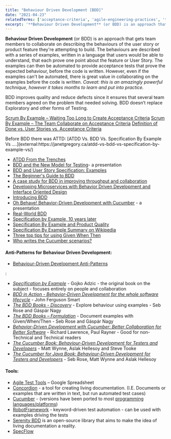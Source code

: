 ```yaml
---
title: "Behaviour Driven Development [BDD]"
date: "2021-04-23"
relatedTerms: ['acceptance-criteria', 'agile-engineering-practices', 'test-driven-development-versus-behaviour-driven-development']
excerpt: '**Behaviour Driven Development** (or BDD) is an approach that gets team members to'
---
```


**Behaviour Driven Development** (or BDD) is an approach that gets team members to collaborate on describing the behaviours of the user story or product feature they're attempting to build. The behaviours are described with a series of examples, written in a language that users would be able to understand, that each prove one point about the feature or User Story. The examples can then be automated to provide acceptance tests that prove the expected behaviour, before the code is written. However, even if the examples can't be automated, there is great value in collaborating on the examples before the code is written. _Caveat: this is an amazingly powerful technique, however it takes months to learn and put into practice._

BDD improves quality and reduce defects since it ensures that several team members agreed on the problem that needed solving. BDD doesn’t replace Exploratory and other forms of Testing.

[Scrum By Example – Waiting Too Long to Create Acceptance Criteria]((/blog/creating-acceptance-criteria-waiting-too-long))
[Scrum By Example – The Team Collaborate on Acceptance Criteria]((/blog/scrummaster-tales-team-collaborate-acceptance-criteria))
[Definition of Done vs. User Stories vs. Acceptance Criteria](/blog/definition-of-done-user-stories-acceptance-criteria)

<HighlightBox heading="Resource Links" variant="resourceLinks">
Before BDD there was ATTD: [ATDD Vs. BDD Vs. Specification By Example Vs ….](external:https://janetgregory.ca/atdd-vs-bdd-vs-specification-by-example-vs/)

- [ATDD From the Trenches](external:https://www.infoq.com/articles/atdd-from-the-trenches/)
- [BDD and the New Model for Testing](external:https://www.infoq.com/presentations/bdd-model-testing/)\- a presentation
- [BDD and User Story Specification: Examples](external:https://www.apptio.com/blog/bdd-and-user-story-specification-examples/)
- [The Beginner's Guide to BDD](external:https://inviqa.com/blog/bdd-guide)
- [A case study for BDD in improving throughput and collaboration](external:https://cucumber.io/blog/bdd/improving-throughput-and-collaboration/)
- [Developing Microservices with Behavior Driven Development and Interface Oriented Design](external:https://www.infoq.com/articles/microservices-bdd-interface-oriented/)
- [Introducing BDD](external:https://dannorth.net/introducing-bdd/)
- [Oh Behave! Behavior-Driven Development with Cucumber](external:https://www.infoq.com/presentations/bdd-cucumber/) - a presentation
- [Real-World BDD](external:https://learnbdd.com/minimal-bdd)
- [Specification by Example, 10 years later](external:https://gojko.net/2020/03/17/sbe-10-years.html)
- [Specification By Example and Product Quality](external:https://www.womentesters.com/specification-by-example-and-product-quality/)
- [Specification By Example Summary on Wikipedia](external:https://en.wikipedia.org/wiki/Specification_by_example)
- [Three top tips for using Given When Then](external:https://theitriskmanager.com/2016/08/09/three-top-tips-for-using-given-when-then/)
- [Who writes the Cucumber scenarios?](external:https://medium.com/@mattwynne/who-writes-the-cucumber-scenarios-6ca5f390c2fa)

#### Anti-Patterns for Behaviour Driven Development:

- [Behaviour-Driven Development Anti-Patterns](external:https://www.infoq.com/news/2016/09/bdd-anti-patterns/)
</HighlightBox>

<HighlightBox heading="Related Books" variant="relatedBooks">:

- _[Specification by Example](external:https://gojko.net/books/specification-by-example/)_ \- Gojko Adzic - the original book on the subject - focuses entirely on people and collaboration
- [_BDD in Action - Behavior-Driven Development for the whole software lifecycle_](external:https://www.manning.com/books/bdd-in-action) - John Ferguson Smart
- _[The BDD Books - Discovery](external:https://leanpub.com/bddbooks-discovery)_ - Explore behaviour using examples - Seb Rose and Gáspár Nagy
- _[The BDD Books – Formulation](external:https://leanpub.com/bddbooks-formulation)_ - Document examples with Given/When/Then - Seb Rose and Gáspár Nagy
- [_Behavior-Driven Development with Cucumber: Better Collaboration for Better Software_](external:https://www.amazon.com/Behavior-Driven-Development-Cucumber-Specification-Example/dp/0321772636/) - Richard Lawrence, Paul Rayner - Good for non-Technical and Technical readers
- [_The Cucumber Book: Behaviour-Driven Development for Testers and Developers_](external:https://www.amazon.com/Cucumber-Book-Behaviour-Driven-Development-Developers/dp/1680502387/) - Matt Wynne, Aslak Hellesoy and Steve Tooke
- _[The Cucumber for Java Book: Behaviour-Driven Development for Testers and Developers](external:https://www.amazon.com/Cucumber-Java-Book-Behaviour-Driven-Development/dp/1941222293/)_ - Seb Rose, Matt Wynne and Aslak Hellesoy

#### Tools:

- [Agile Test Tools](external:https://docs.google.com/spreadsheets/d/1CTo4J8hUkl0hNUuYdFXG4NwDfN9cMlIM_06P0fe9kKQ/edit) – Google Spreadsheet
- [Concordion](external:https://concordion.org/) - a tool for creating living documentation. (I.E. Documents or examples that are written in text, but run automated test cases)
- [Cucumber](external:https://cucumber.io/tools/cucumber-open/) - (versions have been ported to most [programming languages/platforms](external:https://cucumber.io/tools/cucumber-open/))
- [RobotFramework](external:https://robotframework.org/) - keyword-driven test automation - can be used with examples driving the tests
- [Serenity BDD](external:https://serenity-bdd.github.io/) is an open-source library that aims to make the idea of living documentation a reality.
- [SpecFlow](external:https://specflow.org)
</HighlightBox>
